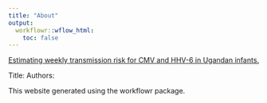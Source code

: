 ```yaml
---
title: "About"
output:
  workflowr::wflow_html:
    toc: false
---
```


[Estimating weekly transmission risk for CMV and HHV-6 in Ugandan infants.](index.html)

Title:
Authors:

This website generated using the workflowr package.
